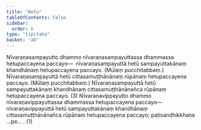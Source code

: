 ```yaml
---
title: "Hetu"
tableOfContents: false
sidebar:
  order: 6
type: "tipitaka"
basket: "ab"
---
```



<DynamicBreadcrumb />

<Division number="66">

<Paragraph number="2030">
Nīvaraṇasampayutto dhammo nīvaraṇasampayuttassa dhammassa hetupaccayena paccayo—  nīvaraṇasampayuttā hetū sampayuttakānaṃ khandhānaṃ hetupaccayena paccayo. (Mūlaṃ pucchitabbaṃ.) Nīvaraṇasampayuttā hetū cittasamuṭṭhānānaṃ rūpānaṃ hetupaccayena paccayo. (Mūlaṃ pucchitabbaṃ.) Nīvaraṇasampayuttā hetū sampayuttakānaṃ khandhānaṃ cittasamuṭṭhānānañca rūpānaṃ hetupaccayena paccayo. (3)
</Paragraph>

<Paragraph number="2031">
Nīvaraṇavippayutto dhammo nīvaraṇavippayuttassa dhammassa hetupaccayena paccayo—  nīvaraṇavippayuttā hetū sampayuttakānaṃ khandhānaṃ cittasamuṭṭhānānañca rūpānaṃ hetupaccayena paccayo; paṭisandhikkhaṇe …pe… . (1)
</Paragraph>
</Division>